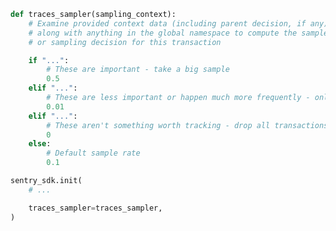 ```python
def traces_sampler(sampling_context):
    # Examine provided context data (including parent decision, if any)
    # along with anything in the global namespace to compute the sample rate
    # or sampling decision for this transaction

    if "...":
        # These are important - take a big sample
        0.5
    elif "...":
        # These are less important or happen much more frequently - only take 1%
        0.01
    elif "...":
        # These aren't something worth tracking - drop all transactions like this
        0
    else:
        # Default sample rate
        0.1

sentry_sdk.init(
    # ...

    traces_sampler=traces_sampler,
)
```
